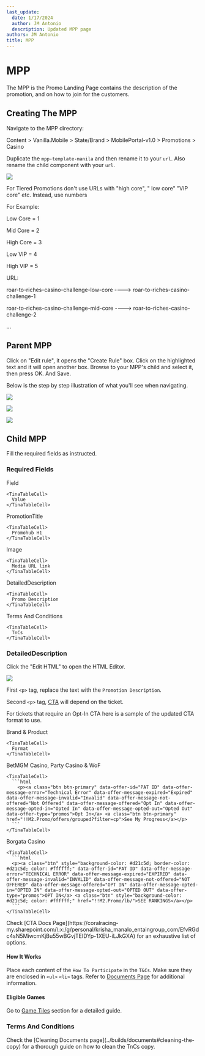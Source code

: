 ```yaml
---
last_update:
  date: 1/17/2024
  author: JM Antonio
  description: Updated MPP page
authors: JM Antonio
title: MPP
---
```


# MPP

The MPP is the Promo Landing Page contains the description of the promotion, and on how to join for the customers.

## Creating The MPP

Navigate to the MPP directory:

<Admonition type="info" title="Sitecore Path">
  Content > Vanilla.Mobile > State/Brand > MobilePortal-v1.0 > Promotions > Casino
</Admonition>

Duplicate the `mpp-template-manila` and then rename it to your `url`. Also rename the child component with your `url`.

![](https://res.cloudinary.com/dlfu36fiw/image/upload/v1709887475/builds/mpp/x67k1mpo40skfgod9scc.png)

<Admonition type="note" title="Note">
  For Tiered Promotions don't use URLs with "high core", " low core" "VIP core" etc. Instead, use numbers

  For Example:

  Low Core = 1

  Mid Core = 2

  High Core = 3

  Low VIP = 4

  High VIP = 5

  URL: 

  roar-to-riches-casino-challenge-low-core  ---->  roar-to-riches-casino-challenge-1

  roar-to-riches-casino-challenge-mid-core  ---->  roar-to-riches-casino-challenge-2

  ...
</Admonition>

## Parent MPP

Click on "Edit rule", it opens the "Create Rule" box. Click on the highlighted text and it will open another box. Browse to your MPP's child and select it, then press OK. And Save.

Below is the step by step illustration of what you'll see when navigating.

![](https://res.cloudinary.com/dlfu36fiw/image/upload/v1709887474/builds/mpp/naoovctllzpizx8mxm9u.png)

![](https://res.cloudinary.com/dlfu36fiw/image/upload/v1709887474/builds/mpp/j5e4ylmn4iyastr5iqaa.png)

![](https://res.cloudinary.com/dlfu36fiw/image/upload/v1709887473/builds/mpp/ybr4krjjiunnrt1hs83i.png)

## Child MPP

Fill the required fields as instructed.

### Required Fields

<TinaTable topHeader={true}>
  <TinaTableRow>
    <TinaTableCell>
      Field
    </TinaTableCell>

    <TinaTableCell>
      Value
    </TinaTableCell>
  </TinaTableRow>

  <TinaTableRow>
    <TinaTableCell>
      PromotionTitle
    </TinaTableCell>

    <TinaTableCell>
      Promohub H1
    </TinaTableCell>
  </TinaTableRow>

  <TinaTableRow>
    <TinaTableCell>
      Image
    </TinaTableCell>

    <TinaTableCell>
      Media URL link
    </TinaTableCell>
  </TinaTableRow>

  <TinaTableRow>
    <TinaTableCell>
      DetailedDescription
    </TinaTableCell>

    <TinaTableCell>
      Promo Description
    </TinaTableCell>
  </TinaTableRow>

  <TinaTableRow>
    <TinaTableCell>
      Terms And Conditions
    </TinaTableCell>

    <TinaTableCell>
      TnCs
    </TinaTableCell>
  </TinaTableRow>
</TinaTable>

### DetailedDescription

Click the "Edit HTML" to open the HTML Editor.

![](https://res.cloudinary.com/dlfu36fiw/image/upload/v1709887473/builds/mpp/sahullwz0hmehtunpfrs.png)

First `<p>` tag, replace the text with the `Promotion Description`.

Second `<p>` tag, [CTA](https://coralracing-my.sharepoint.com/\:x:/g/personal/krisha_manalo_entaingroup_com/EfvRGdc4sN5MiwcmKjBu55wBGvjTEIDYp-1XEU-iLJkGXA) will depend on the ticket.

For tickets that require an Opt-In CTA here is a sample of the updated CTA format to use.

<TinaTable topHeader={true}>
  <TinaTableRow>
    <TinaTableCell>
      Brand & Product
    </TinaTableCell>

    <TinaTableCell>
      Format
    </TinaTableCell>
  </TinaTableRow>

  <TinaTableRow>
    <TinaTableCell>
      BetMGM Casino, Party Casino & WoF
    </TinaTableCell>

    <TinaTableCell>
      ```html
        <p><a class="btn btn-primary" data-offer-id="PAT ID" data-offer-message-error="Technical Error" data-offer-message-expired="Expired" data-offer-message-invalid="Invalid" data-offer-message-not-offered="Not Offered" data-offer-message-offered="Opt In" data-offer-message-opted-in="Opted In" data-offer-message-opted-out="Opted Out" data-offer-type="promos">Opt In</a> <a class="btn btn-primary" href="!!M2.Promo/offers/grouped?filter=cp">See My Progress</a></p>
      ```
    </TinaTableCell>
  </TinaTableRow>

  <TinaTableRow>
    <TinaTableCell>
      Borgata Casino
    </TinaTableCell>

    <TinaTableCell>
      ```html
      <p><a class="btn" style="background-color: #d21c5d; border-color: #d21c5d; color: #ffffff;" data-offer-id="PAT ID" data-offer-message-error="TECHNICAL ERROR" data-offer-message-expired="EXPIRED" data-offer-message-invalid="INVALID" data-offer-message-not-offered="NOT OFFERED" data-offer-message-offered="OPT IN" data-offer-message-opted-in="OPTED IN" data-offer-message-opted-out="OPTED OUT" data-offer-type="promos">OPT IN</a> <a class="btn" style="background-color: #d21c5d; color: #ffffff;" href="!!M2.Promo/lb/">SEE RANKINGS</a></p>
      ```
    </TinaTableCell>
  </TinaTableRow>
</TinaTable>

<Admonition type="info" title="CTA">
  Check [CTA Docs Page](https://coralracing-my.sharepoint.com/\:x:/g/personal/krisha_manalo_entaingroup_com/EfvRGdc4sN5MiwcmKjBu55wBGvjTEIDYp-1XEU-iLJkGXA) for an exhaustive list of options.
</Admonition>

#### How It Works

Place each content of the `How To Participate` in the `T&Cs`. Make sure they are enclosed in `<ul>` `<li>` tags. Refer to [Documents Page](../builds/documents) for additional information.

#### Eligible Games

Go to [Game Tiles](./Game-Tiles) section for a detailed guide.

### Terms And Conditions

<Admonition type="note" title="Note">
  Check the [Cleaning Documents page](../builds/documents#cleaning-the-copy) for a thorough guide on how to clean the TnCs copy.
</Admonition>
